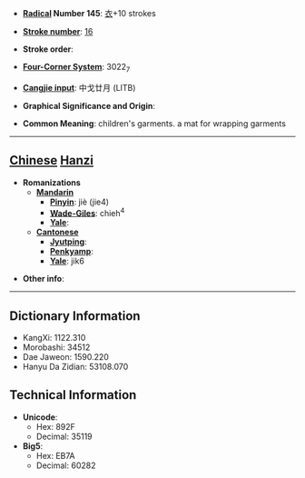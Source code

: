 * '''[[Wiktionary:Chinese radical index| Radical]] Number 145''': [[Wiktionary:Chinese radical index 衣|衣]]+10 strokes

* '''[[Wiktionary:Chinese total strokes index|Stroke number]]''': [[Wiktionary:Chinese total strokes index 16|16]]

* '''Stroke order''': 

* '''[[Wiktionary:Chinese four corner index|Four-Corner System]]''': 3022<sub>7</sub>

* '''[[Wiktionary:Chinese Cangjie index|Cangjie input]]''': 中戈廿月 (LITB)

* '''Graphical Significance and Origin''': 

* '''Common Meaning''': children's garments. a mat for wrapping garments

----

== [[Chinese]] [[Hanzi]] ==

* '''Romanizations'''
** '''[[Mandarin]]'''
*** '''[[Pinyin]]''': jiè (jie4)
*** '''[[Wade-Giles]]''': chieh<sup>4</sup>
*** '''[[Yale]]''': 
** '''[[Cantonese]]'''
*** '''[[Jyutping]]''':
*** '''[[Penkyamp]]''': 
*** '''[[Yale]]''': jik6

* '''Other info''': 

----

== Dictionary Information ==

* KangXi: 1122.310
* Morobashi: 34512
* Dae Jaweon: 1590.220
* Hanyu Da Zidian: 53108.070

== Technical Information ==

* '''Unicode''':
** Hex: 892F
** Decimal: 35119
* '''Big5''':
** Hex: EB7A
** Decimal: 60282